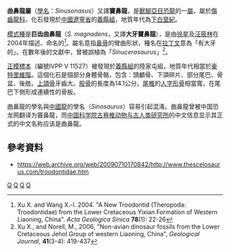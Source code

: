 {{Automatic Taxobox
| taxon = Sinusonasus
| status = fossil
| fossil_range =下[[白堊紀|白堊紀]] {{fossil_range|125}}
| image = 
| image_caption = 
| authority = [[徐星_(古生物学家)|Xu]] & [[汪筱林|Wang]], 2004
| type_species = '''巨齒曲鼻龍<br>''Sinusonasus magnodens'''''
| type_species_authority = Xu and Wang, 2004 
| synonyms = 
* '''''Sinucerasaurus''''' <small>Xu & Norell, 2006</small>
}}

'''曲鼻龍屬'''（[[學名|學名]]：''Sinusonasus''）又譯'''竇鼻龍'''，是[[獸腳亞目|獸腳亞目]][[恐龍|恐龍]]的一[[屬|屬]]，屬於[[傷齒龍科|傷齒龍科]]，化石發現於[[中國|中國]][[遼寧省|遼寧省]]的[[義縣組|義縣組]]，地質年代為[[下白堊紀|下白堊紀]]。

[[模式種|模式種]]是'''巨齿曲鼻龍'''（''S. magnodens''，又譯'''大牙竇鼻龍'''），是由[[徐星|徐星]]及[[汪筱林|汪筱林]]在2004年描述、命名的<ref>Xu X. and Wang X.-l. 2004. "A New Troodontid (Theropoda: Troodontidae) from the Lower Cretaceous Yixian Formation of Western Liaoning, China". ''Acta Geologica Sinica'' '''78'''(1): 22-26</ref>。屬名意指[[鼻骨|鼻骨]]的彎曲形狀，種名在[[拉丁文|拉丁文]]意為「有大牙的」。在數年後的文獻中，曾被誤植為「''Sinucerasaurus''」<ref>Xu X., and Norell, M., 2006, "Non-avian dinosaur fossils from the Lower Cretaceous Jehol Group of western Liaoning, China", ''Geological Journal'', '''41'''(3-4): 419-437</ref>。

[[正模標本|正模標本]]（編號IVPP V 11527）被發現於[[義縣組|義縣組]]的陸家屯組，地質年代相當於[[豪特里維階|豪特里維階]]。這個化石是個部分身體骨骼，包含：頭顱骨、下頜碎片、部分尾巴、骨盆、後肢。[[上頜骨|上頜骨]]牙齒大。[[股骨|股骨]]的長度為14.1公分。[[尾椎|尾椎]]的[[人字形骨|人字形骨]]相當寬，在尾巴下側形成連續性的骨板。

曲鼻龍的學名與[[中國龍_(恐龍)|中國龍]]的學名（''Sinosaurus''）容易引起混淆。曲鼻龍曾被中国恐龙网翻译为竇鼻龍，而[[中国科学院|中国科学院]][[古脊椎动物与古人类研究所|古脊椎动物与古人类研究所]]的中文信息显示其正式的中文名称应该是曲鼻龍。

==參考資料==
{{reflist}}

* https://web.archive.org/web/20090710170842/http://www.thescelosaurus.com/troodontidae.htm
{{手盜龍類|D.}}
{{Taxonbar|from=Q690483}}

[[Category:傷齒龍科|Q]]
[[Category:亞洲恐龍|Q]]
[[Category:下白堊紀恐龍|Q]]
[[Category:热河生物群|Q]]


{{dinosaur-stub}}